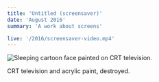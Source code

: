 ```yaml
---
title: 'Untitled (screensaver)'
date: 'August 2016'
summary: 'A work about screens'

live: '/2016/screensaver-video.mp4'
---
```


<Image
	src='/2016/screensaver.jpg'
	width={700}
	height={300}
	alt='Sleeping cartoon face painted on CRT television.'
	className='py-4'
/>

CRT television and acrylic paint, destroyed.
